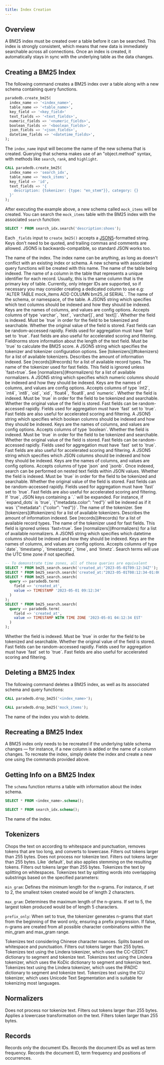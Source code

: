 ```yaml
---
title: Index Creation
---
```


## Overview

A BM25 index must be created over a table before it can be searched.
This index is strongly consistent, which means that new data is immediately searchable across all connections.
Once an index is created, it automatically stays in sync with the underlying table as the data changes.

## Creating a BM25 Index

The following command creates a BM25 index over a table along with a new schema containing query functions.

```sql
paradedb.create_bm25(
  index_name => '<index_name>',
  table_name => '<table_name>',
  key_field => '<key_field>'
  text_fields => '<text_fields>',
  numeric_fields => '<numeric_fields>',
  boolean_fields => '<boolean_fields>',
  json_fields => '<json_fields>',
  datetime_fields => '<datetime_fields>',
);
```

The `index_name` input will become the name of the new schema that is created. Querying that schema makes use
of an "object.method" syntax, with methods like `search`, `rank`, and `highlight`.

<Accordion title="Example Usage">

```sql
CALL paradedb.create_bm25(
  index_name => 'search_idx',
  table_name => 'mock_items',
  key_field => 'id',
  text_fields => '{
    description: {tokenizer: {type: "en_stem"}}, category: {}
  }'
);
```

After executing the example above, a new schema called `mock_items` will be created. You can search the `mock_items`
table with the BM25 index with the associated `search` function:

```sql
SELECT * FROM search_idx.search('description:shoes');
```

</Accordion>

Each `_fields` input to `create_bm25()` accepts a [JSON5](https://json5.org)-formatted string. Keys don't need to be quoted, and trailing commas and comments are allowed. JSON5 is backwards-compatible, so standard JSON works too.

<ParamField body="index_name" required>
  The name of the index. The index name can be anything, as long as doesn't
  conflict with an existing index or schema. A new schema with associated query functions will be created with this name.
</ParamField>
<ParamField body="table_name" required>
  The name of the table being indexed.
</ParamField>
<ParamField body="key_field" required>
  The name of a column in the table that represents a unique identifier for each record. Usually, this
  is the same column that is the primary key of table. Currently, only integer IDs are supported, so
  if necessary you may consider creating a dedicated column to use e.g: `ALTER TABLE mock_items ADD COLUMN bm25_id SERIAL`.
</ParamField>
<ParamField body="schema_name" default="CURRENT SCHEMA">
  The name of the schema, or namespace, of the table.
</ParamField>
<ParamField body="text_fields">
  A JSON5 string which specifies which text columns should be indexed and how they should be indexed.
  Keys are the names of columns, and values are config options. Accepts columns of type `varchar`, `text`,
  `varchar[]`, and `text[]`.
  <Expandable title="Config Options">
    <ParamField body="indexed" default={true}>
      Whether the field is indexed. Must be `true` in order for the field to be tokenized and
      searchable.
    </ParamField>
    <ParamField body="stored" default={true}>
      Whether the original value of the field is stored.
    </ParamField>
    <ParamField body="fast" default={false}>
      Fast fields can be random-accessed rapidly. Fields used for aggregation must have `fast` set to `true`.
      Fast fields are also useful for accelerated scoring and filtering.
    </ParamField>
    <ParamField body="fieldnorms" default={true}>
      Fieldnorms store information about the length of the text field. Must be `true` to calculate
      the BM25 score.
    </ParamField>
    <ParamField body="tokenizer">
      A JSON5 string which specifies the tokenizer and tokenizer configuration options.
      See [tokenizers](#tokenizers) for a list of available tokenizers.
    </ParamField>
    <ParamField body="record" default="position">
      Describes the amount of information indexed. See [records](#records) for a list of available
      record types.
    </ParamField>
    <ParamField body="normalizer" default="raw">
      The name of the tokenizer used for fast fields. This field is ignored unless `fast=true`. See
      [normalizers](#normalizers) for a list of available normalizers.
    </ParamField>

  </Expandable>
</ParamField>
<ParamField body="numeric_fields">
  A JSON5 string which specifies which numeric columns should be indexed and how they should be indexed.
  Keys are the names of columns, and values are config options. Accepts columns of type `int2`, `int4`, `int8`, `oid`, `xid`, `float4`, `float8`, and `numeric`.
  <Expandable title="Config Options">
    <ParamField body="indexed" default={true}>
      Whether the field is indexed. Must be `true` in order for the field to be tokenized and
      searchable.
    </ParamField>
    <ParamField body="stored" default={true}>
      Whether the original value of the field is stored.
    </ParamField>
    <ParamField body="fast" default={true}>
      Fast fields can be random-accessed rapidly. Fields used for aggregation must have `fast` set to `true`.
      Fast fields are also useful for accelerated scoring and filtering.
    </ParamField>
  </Expandable>
</ParamField>
<ParamField body="boolean_fields">
  A JSON5 string which specifies which boolean columns should be indexed and how they should be indexed.
  Keys are the names of columns, and values are config options. Accepts columns of type `boolean`.
  <Expandable title="Config Options">
    <ParamField body="indexed" default={true}>
      Whether the field is indexed. Must be `true` in order for the field to be tokenized and
      searchable.
    </ParamField>
    <ParamField body="stored" default={true}>
      Whether the original value of the field is stored.
    </ParamField>
    <ParamField body="fast" default={true}>
      Fast fields can be random-accessed rapidly. Fields used for aggregation must have `fast` set to `true`.
      Fast fields are also useful for accelerated scoring and filtering.
    </ParamField>
  </Expandable>
</ParamField>
<ParamField body="json_fields">
  A JSON5 string which specifies which JSON columns should be indexed and how they should be indexed.
  Keys are the names of columns, and values are config options. Accepts columns of type `json` and `jsonb`.
  Once indexed, search can be performed on nested text fields within JSON values.
  <Expandable title="Config Options">
    <ParamField body="indexed" default={true}>
      Whether the field is indexed. Must be `true` in order for the field to be tokenized and
      searchable.
    </ParamField>
    <ParamField body="stored" default={true}>
      Whether the original value of the field is stored.
    </ParamField>
    <ParamField body="fast" default={false}>
      Fast fields can be random-accessed rapidly. Fields used for aggregation must have `fast` set to `true`.
      Fast fields are also useful for accelerated scoring and filtering.
    </ParamField>
    <ParamField body="expand_dots" default={true}>
      If `true`, JSON keys containing a `.` will be expanded. For instance, if `expand_dots` is `true`,
      `{"metadata.color": "red"}` will be indexed as if it was `{"metadata": {"color": "red"}}`.
    </ParamField>
    <ParamField body="tokenizer" default="default">
      The name of the tokenizer. See [tokenizers](#tokenizers) for a list of available tokenizers.
    </ParamField>
    <ParamField body="record" default="position">
      Describes the amount of information indexed. See [records](#records) for a list of available
      record types.
    </ParamField>
    <ParamField body="normalizer" default="raw">
      The name of the tokenizer used for fast fields. This field is ignored unless `fast=true`. See
      [normalizers](#normalizers) for a list of available normalizers.
    </ParamField>
  </Expandable>
</ParamField>
<ParamField body="datetime_fields">
  A JSON5 string which specifies which datetime columns should be indexed and how they should be indexed.
  Keys are the names of columns, and values are config options. Accepts columns of type `date`, `timestamp`,
  `timestamptz`, `time`, and `timetz`.
  Search terms will use the UTC time zone if not specified.

```sql
-- To demonstrate time zones, all of these queries are equivalent
SELECT * FROM bm25_search.search('created_at:"2023-05-01T09:12:34Z"');
SELECT * FROM bm25_search.search('created_at:"2023-05-01T08:12:34-01:00"');
SELECT * FROM bm25_search.search(
  query => paradedb.term(
    field => 'created_at',
    value => TIMESTAMP '2023-05-01 09:12:34'
  )
);
SELECT * FROM bm25_search.search(
  query => paradedb.term(
    field => 'created_at',
    value => TIMESTAMP WITH TIME ZONE '2023-05-01 04:12:34 EST'
  )
);
```

  <Expandable title="Config Options">
    <ParamField body="indexed" default={true}>
      Whether the field is indexed. Must be `true` in order for the field to be tokenized and
      searchable.
    </ParamField>
    <ParamField body="stored" default={true}>
      Whether the original value of the field is stored.
    </ParamField>
    <ParamField body="fast" default={true}>
      Fast fields can be random-accessed rapidly. Fields used for aggregation must have `fast` set to `true`.
      Fast fields are also useful for accelerated scoring and filtering.
    </ParamField>
  </Expandable>
</ParamField>

## Deleting a BM25 Index

The following command deletes a BM25 index, as well as its associated schema and query functions:

```sql
CALL paradedb.drop_bm25('<index_name>');
```

<Accordion title="Example Usage">

```sql
CALL paradedb.drop_bm25('mock_items');
```

</Accordion>

<ParamField body="index_name" required>
  The name of the index you wish to delete.
</ParamField>

## Recreating a BM25 Index

A BM25 index only needs to be recreated if the underlying table schema changes — for instance, if a new
column is added or the name of a column changes. To recreate the index, simply delete the index and create
a new one using the commands provided above.

## Getting Info on a BM25 Index

The `schema` function returns a table with information about the index schema.

```sql
SELECT * FROM <index_name>.schema();
```

<Accordion title="Example Usage">

```sql
SELECT * FROM search_idx.schema();
```

</Accordion>

<ParamField body="index_name" required>
  The name of the index.
</ParamField>

## Tokenizers

<ParamField body="default">
  Chops the text on according to whitespace and punctuation, removes tokens that
  are too long, and converts to lowercase. Filters out tokens larger than 255
  bytes.
</ParamField>
<ParamField body="raw">
  Does not process nor tokenize text. Filters out tokens larger than 255 bytes.
</ParamField>
<ParamField body="en_stem">
  Like `default`, but also applies stemming on the resulting tokens. Filters out
  tokens larger than 255 bytes.
</ParamField>
<ParamField body="whitespace">
  Tokenizes the text by splitting on whitespaces.
</ParamField>
<ParamField body="ngram">
  Tokenizes text by splitting words into overlapping substrings based on the specified parameters:

`min_gram`: Defines the minimum length for the n-grams. For instance, if set to 2, the smallest token created would be of length 2 characters.

`max_gram`: Determines the maximum length of the n-grams. If set to 5, the largest token produced would be of length 5 characters.

`prefix_only`: When set to true, the tokenizer generates n-grams that start from the beginning of the word only, ensuring a prefix progression. If false, n-grams are created from all possible character combinations within the min_gram and max_gram range.

</ParamField>
<ParamField body="chinese_compatible">
  Tokenizes text considering Chinese character nuances. Splits based on whitespace and punctuation. Filters out tokens larger than 255 bytes.
</ParamField>
<ParamField body="chinese_lindera">
  Tokenizes text using the Lindera tokenizer, which uses the CC-CEDICT dictionary to segment and tokenize text.
</ParamField>
<ParamField body="korean_lindera">
  Tokenizes text using the Lindera tokenizer, which uses the KoDic dictionary to segment and tokenize text.
</ParamField>
<ParamField body="japanese_lindera">
  Tokenizes text using the Lindera tokenizer, which uses the IPADIC dictionary to segment and tokenize text.
</ParamField>
<ParamField body="icu">
  Tokenizes text using the ICU tokenizer, which uses Unicode Text Segmentation and is suitable for tokenizing most
  languages.
</ParamField>

## Normalizers

<ParamField body="raw">
  Does not process nor tokenize text. Filters out tokens larger than 255 bytes.
</ParamField>
<ParamField body="lowercase">
  Applies a lowercase transformation on the text. Filters token larger than 255
  bytes.
</ParamField>

## Records

<ParamField body="basic">Records only the document IDs.</ParamField>
<ParamField body="freq">
  Records the document IDs as well as term frequency.
</ParamField>
<ParamField body="position">
  Records the document ID, term frequency and positions of occurrences.
</ParamField>
